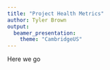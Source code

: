 ```yaml
---
title: "Project Health Metrics"
author: Tyler Brown
output: 
  beamer_presentation:
    theme: "CambridgeUS"
---
```


Here we go


